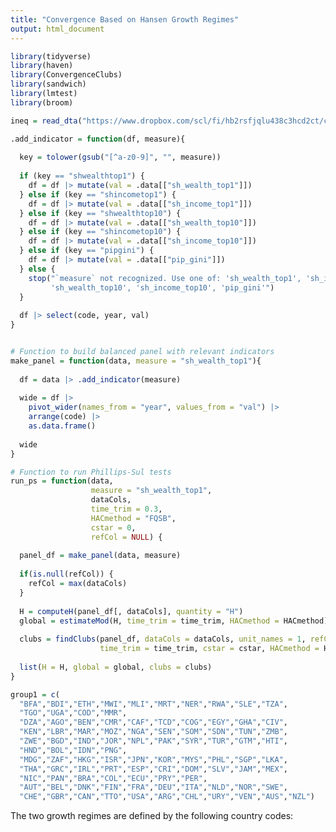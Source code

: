 ```yaml
---
title: "Convergence Based on Hansen Growth Regimes"
output: html_document
---
```


```r
library(tidyverse)
library(haven)
library(ConvergenceClubs)
library(sandwich)
library(lmtest)
library(broom)

ineq = read_dta("https://www.dropbox.com/scl/fi/hb2rsfjqlu438c3hcd2ct/country_gdp_inequality_and_more.dta?rlkey=ewxox10esprcfkajrg189ilca&st=7dzzp9l4&dl=1")

.add_indicator = function(df, measure){
 
  key = tolower(gsub("[^a-z0-9]", "", measure))
  
  if (key == "shwealthtop1") {
    df = df |> mutate(val = .data[["sh_wealth_top1"]])
  } else if (key == "shincometop1") {
    df = df |> mutate(val = .data[["sh_income_top1"]])
  } else if (key == "shwealthtop10") {
    df = df |> mutate(val = .data[["sh_wealth_top10"]])
  } else if (key == "shincometop10") {
    df = df |> mutate(val = .data[["sh_income_top10"]])
  } else if (key == "pipgini") {
    df = df |> mutate(val = .data[["pip_gini"]])
  } else {
    stop("`measure` not recognized. Use one of: 'sh_wealth_top1', 'sh_income_top1',
         'sh_wealth_top10', 'sh_income_top10', 'pip_gini'")
  }
  
  df |> select(code, year, val)
}


# Function to build balanced panel with relevant indicators
make_panel = function(data, measure = "sh_wealth_top1"){
  
  df = data |> .add_indicator(measure)
  
  wide = df |>
    pivot_wider(names_from = "year", values_from = "val") |>
    arrange(code) |>
    as.data.frame()
  
  wide
}

# Function to run Phillips-Sul tests
run_ps = function(data,
                  measure = "sh_wealth_top1",
                  dataCols,
                  time_trim = 0.3,
                  HACmethod = "FQSB",
                  cstar = 0,
                  refCol = NULL) {
  
  panel_df = make_panel(data, measure)
  
  if(is.null(refCol)) {
    refCol = max(dataCols)
  }
  
  H = computeH(panel_df[, dataCols], quantity = "H")
  global = estimateMod(H, time_trim = time_trim, HACmethod = HACmethod)
  
  clubs = findClubs(panel_df, dataCols = dataCols, unit_names = 1, refCol = refCol,
                    time_trim = time_trim, cstar = cstar, HACmethod = HACmethod)
  
  list(H = H, global = global, clubs = clubs)
}

group1 = c(
  "BFA","BDI","ETH","MWI","MLI","MRT","NER","RWA","SLE","TZA",
  "TGO","UGA","COD","MMR",
  "DZA","AGO","BEN","CMR","CAF","TCD","COG","EGY","GHA","CIV",
  "KEN","LBR","MAR","MOZ","NGA","SEN","SOM","SDN","TUN","ZMB",
  "ZWE","BGD","IND","JOR","NPL","PAK","SYR","TUR","GTM","HTI",
  "HND","BOL","IDN","PNG",
  "MDG","ZAF","HKG","ISR","JPN","KOR","MYS","PHL","SGP","LKA",
  "THA","GRC","IRL","PRT","ESP","CRI","DOM","SLV","JAM","MEX",
  "NIC","PAN","BRA","COL","ECU","PRY","PER",
  "AUT","BEL","DNK","FIN","FRA","DEU","ITA","NLD","NOR","SWE",
  "CHE","GBR","CAN","TTO","USA","ARG","CHL","URY","VEN","AUS","NZL")


```

The two growth regimes are defined by the following country codes: 

